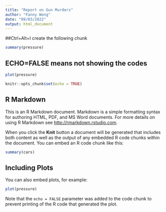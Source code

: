 ```yaml
---
title: "Report on Gun Murders"
author: "Fanny Wong"
date: "09/03/2022"
output: html_document
---
```

##Ctrl+Alt+I create the following chunk
```r
summary(pressure)
```
## ECHO=FALSE means not showing the codes
```r
plot(pressure)
```

```r
knitr::opts_chunk$set(echo = TRUE)
```

## R Markdown

This is an R Markdown document. Markdown is a simple formatting syntax for authoring HTML, PDF, and MS Word documents. For more details on using R Markdown see <http://rmarkdown.rstudio.com>.

When you click the **Knit** button a document will be generated that includes both content as well as the output of any embedded R code chunks within the document. You can embed an R code chunk like this:

```r
summary(cars)
```

## Including Plots

You can also embed plots, for example:

```r
plot(pressure)
```

Note that the `echo = FALSE` parameter was added to the code chunk to prevent printing of the R code that generated the plot.
